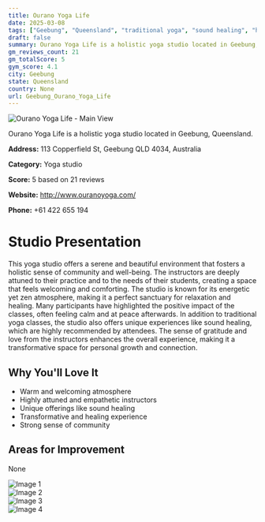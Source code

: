 ```yaml
---
title: Ourano Yoga Life
date: 2025-03-08
tags: ["Geebung", "Queensland", "traditional yoga", "sound healing", "holistic atmosphere", "welcoming space", "Geebung"]  
draft: false
summary: Ourano Yoga Life is a holistic yoga studio located in Geebung, Queensland.
gm_reviews_count: 21
gm_totalScore: 5
gym_score: 4.1
city: Geebung
state: Queensland
country: None
url: Geebung_Ourano_Yoga_Life
---
```


<div className="aspect-[16/9] relative my-8">
  <img 
    src="https://lh5.googleusercontent.com/p/AF1QipPxpDa-cR1HFaK87nfBeZjHck9flH9oq4FaqI0G=w1920-h1080-k-no"
    alt="Ourano Yoga Life - Main View"
    className="object-cover absolute inset-0 w-full h-full rounded-lg"
  />
</div>

Ourano Yoga Life is a holistic yoga studio located in Geebung, Queensland.

**Address:** 113 Copperfield St, Geebung QLD 4034, Australia

**Category:** Yoga studio

**Score:** 5 based on 21 reviews

**Website:** http://www.ouranoyoga.com/

**Phone:** +61 422 655 194

# Studio Presentation

This yoga studio offers a serene and beautiful environment that fosters a holistic sense of community and well-being. The instructors are deeply attuned to their practice and to the needs of their students, creating a space that feels welcoming and comforting. The studio is known for its energetic yet zen atmosphere, making it a perfect sanctuary for relaxation and healing. Many participants have highlighted the positive impact of the classes, often feeling calm and at peace afterwards. In addition to traditional yoga classes, the studio also offers unique experiences like sound healing, which are highly recommended by attendees. The sense of gratitude and love from the instructors enhances the overall experience, making it a transformative space for personal growth and connection.

## Why You'll Love It

- Warm and welcoming atmosphere
- Highly attuned and empathetic instructors
- Unique offerings like sound healing
- Transformative and healing experience
- Strong sense of community

## Areas for Improvement

None

<div className="grid grid-cols-1 xl:grid-cols-2 gap-4 my-8">
<div className="aspect-[4/3] relative"><img src="https://lh5.googleusercontent.com/p/AF1QipMpr6Wtn9-QX2hBwTA-BOZ_E6MnaIqxTfz9ZNo8=w1920-h1080-k-no" alt="Image 1" className="object-cover absolute inset-0 w-full h-full rounded-lg" /></div>
<div className="aspect-[4/3] relative"><img src="https://lh5.googleusercontent.com/p/AF1QipO0pWW3UTZkVPvqft4m3aQnRMvgh-4w8ZZmK9S5=w1920-h1080-k-no" alt="Image 2" className="object-cover absolute inset-0 w-full h-full rounded-lg" /></div>
<div className="aspect-[4/3] relative"><img src="https://lh5.googleusercontent.com/p/AF1QipN1fjlx2ZqK-56LALKul8u07H_R9Pdvvzo_tZ2G=w1920-h1080-k-no" alt="Image 3" className="object-cover absolute inset-0 w-full h-full rounded-lg" /></div>
<div className="aspect-[4/3] relative"><img src="https://lh5.googleusercontent.com/p/AF1QipPaa1TAfaAdAGc2wmsKEurOfTsl3VBAMt0ibJHs=w1920-h1080-k-no" alt="Image 4" className="object-cover absolute inset-0 w-full h-full rounded-lg" /></div>
</div>